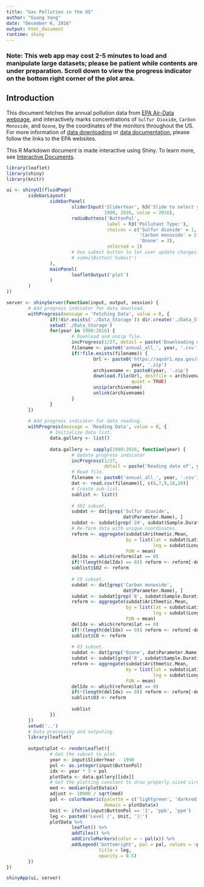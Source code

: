 ```yaml
---
title: "Gas Pollution in the US"
author: "Guang Yang"
date: "December 6, 2016"
output: html_document
runtime: shiny
---
```



### __Note: This web app may cost 2-5 minutes to load and manipulate large datasets; please be patient while contents are under preparation. Scroll down to view the progress indicator on the bottom right corner of the plot area.__

## Introduction

This document fetches the annual pollution data from [EPA Air-Data webpage](https://www.epa.gov/outdoor-air-quality-data), and interactively marks concentrations of `Sulfur Dioxide`, `Carbon Monoxide`, and `Ozone`, by the coordinates of the monitors throughout the US. For more information of [data downloading](https://aqsdr1.epa.gov/aqsweb/aqstmp/airdata/download_files.html) or [data documentation](https://aqsdr1.epa.gov/aqsweb/aqstmp/airdata/FileFormats.html#_annual_summary_files), please follow the links to the EPA websites.

This R Markdown document is made interactive using Shiny. To learn more, see [Interactive Documents](http://rmarkdown.rstudio.com/authoring_shiny.html).

```r
library(leaflet)
library(shiny)
library(knitr)

ui <- shinyUI(fluidPage(
        sidebarLayout(
                sidebarPanel(
                        sliderInput('SliderYear', h3('Slide to select year:'),
                                    1990, 2016, value = 2016),
                        radioButtons('ButtonPol',
                                     label = h3('Pollutant Type:'),
                                     choices = c('Sulfur dioxide' = 1,
                                                 'Carbon monoxide' = 2,
                                                 'Ozone' = 3),
                                     selected = 1)
                        # Use submit button to let user update changes.
                        # submitButton('Submit')
                ),
                mainPanel(
                        leafletOutput('plot')
                )
        )
))

server <- shinyServer(function(input, output, session) {
        # Add progress indicator for data download.
        withProgress(message = 'Fetching Data', value = 0, {
                if(!dir.exists('./Data_Storage')) dir.create('./Data_Storage')
                setwd('./Data_Storage')
                for(year in 1990:2016) {
                        # Download and unzip file.
                        incProgress(1/27, detail = paste('Downloading data of', year))
                        filename <- paste0('annual_all_', year, '.csv')
                        if(!file.exists(filename)) {
                                Url <- paste0('https://aqsdr1.epa.gov/aqsweb/aqstmp/airdata/annual_all_',
                                              year, '.zip')
                                archivename <- paste0(year, '.zip')
                                download.file(Url, destfile = archivename,
                                              quiet = TRUE)
                                unzip(archivename)
                                unlink(archivename)
                        }
                }
        })
        
        # Add progress indicator for data reading.
        withProgress(message = 'Reading Data', value = 0, {
                # Initialize data list.
                data.gallery <- list()
                
                data.gallery <- sapply(1990:2016, function(year) {
                        # Update progress indicator
                        incProgress(1/27,
                                    detail = paste('Reading data of', year))
                        # Read file.
                        filename <- paste0('annual_all_', year, '.csv')
                        dat <- read.csv(filename)[, c(6,7,9,10,28)]
                        # Create sub-list.
                        sublist <- list()
                        
                        # SO2 subset.
                        subdat <- dat[grep('Sulfur dioxide',
                                           dat$Parameter.Name), ]
                        subdat <- subdat[grep('24', subdat$Sample.Duration), ]
                        # Re-form data with unique coordinates.
                        reform <- aggregate(subdat$Arithmetic.Mean, 
                                            by = list(lat = subdat$Latitude,
                                                      lng = subdat$Longitude),
                                            FUN = mean)
                        delIdx <- which(reform$lat == 0)
                        if(!(length(delIdx) == 0)) reform <- reform[-delIdx, ]
                        sublist$SO2 <- reform
                        
                        # CO subset.
                        subdat <- dat[grep('Carbon monoxide',
                                           dat$Parameter.Name), ]
                        subdat <- subdat[grep('8', subdat$Sample.Duration), ]
                        reform <- aggregate(subdat$Arithmetic.Mean, 
                                            by = list(lat = subdat$Latitude,
                                                      lng = subdat$Longitude),
                                            FUN = mean)
                        delIdx <- which(reform$lat == 0)
                        if(!(length(delIdx) == 0)) reform <- reform[-delIdx, ]
                        sublist$CO <- reform
                        
                        # O3 subset.
                        subdat <- dat[grep('Ozone', dat$Parameter.Name), ]
                        subdat <- subdat[grep('8', subdat$Sample.Duration), ]
                        reform <- aggregate(subdat$Arithmetic.Mean, 
                                            by = list(lat = subdat$Latitude,
                                                      lng = subdat$Longitude),
                                            FUN = mean)
                        delIdx <- which(reform$lat == 0)
                        if(!(length(delIdx) == 0)) reform <- reform[-delIdx, ]
                        sublist$O3 <- reform
                        
                        sublist
                })
        })
        setwd('..')
        # Data processing and outputing.
        library(leaflet)
        
        output$plot <- renderLeaflet({
                # Get the subset to plot.
                year <- input$SliderYear - 1990
                pol <- as.integer(input$ButtonPol)
                idx <- year * 3 + pol
                plotData <- data.gallery[[idx]]
                # Get the plotting constant to draw properly sized circles.
                med <- median(plotData$x)
                adjust <- 10000 / sqrt(med)
                pal <- colorNumeric(palette = c('lightgreen', 'darkred'),
                                    domain = plotData$x)
                Unit <- ifelse(input$ButtonPol == '1', 'ppb', 'ppm')
                leg <- paste0('Level (', Unit, '):')
                plotData %>%
                        leaflet() %>%
                        addTiles() %>%
                        addCircleMarkers(color = ~ pal(x)) %>%
                        addLegend('bottomright', pal = pal, values = ~plotData$x,
                                  title = leg,
                                  opacity = 0.5)
        })
})

shinyApp(ui, server)
```
